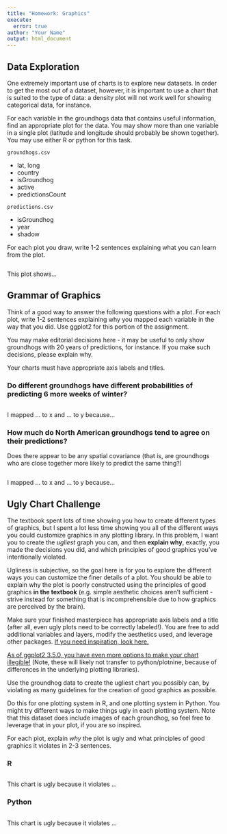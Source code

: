 ```yaml
---
title: "Homework: Graphics"
execute:
  error: true
author: "Your Name"
output: html_document
---
```



## Data Exploration

One extremely important use of charts is to explore new datasets. 
In order to get the most out of a dataset, however, it is important to use a chart that is suited to the type of data: a density plot will not work well for showing categorical data, for instance.

For each variable in the groundhogs data that contains useful information, find an appropriate plot for the data. You may show more than one variable in a single plot (latitude and longitude should probably be shown together). 
You may use either R or python for this task.

`groundhogs.csv`

  - lat, long
  - country
  - isGroundhog
  - active
  - predictionsCount

`predictions.csv`

  - isGroundhog
  - year
  - shadow

For each plot you draw, write 1-2 sentences explaining what you can learn from the plot.


```{}

```

This plot shows...



## Grammar of Graphics

Think of a good way to answer the following questions with a plot. For each plot, write 1-2 sentences explaining why you mapped each variable in the way that you did. Use ggplot2 for this portion of the assignment.

You may make editorial decisions here - it may be useful to only show groundhogs with 20 years of predictions, for instance. If you make such decisions, please explain why.

Your charts must have appropriate axis labels and titles.

### Do different groundhogs have different probabilities of predicting 6 more weeks of winter?

```{}

```

I mapped ... to x and ... to y because...

### How much do North American groundhogs tend to agree on their predictions? 
Does there appear to be any spatial covariance (that is, are groundhogs who are close together more likely to predict the same thing?)

```{}

```


I mapped ... to x and ... to y because...


## Ugly Chart Challenge

The textbook spent lots of time showing you how to create different types of graphics, but I spent a lot less time showing you all of the different ways you could customize graphics in any plotting library. In this problem, I want you to create the *ugliest* graph you can, and then **explain why**, exactly, you made the decisions you did, and which principles of good graphics you've intentionally violated. 

Ugliness is subjective, so the goal here is for you to explore the different ways you can customize the finer details of a plot. 
You should be able to explain why the plot is poorly constructed using the principles of good graphics **in the textbook** (e.g. simple aesthetic choices aren't sufficient - strive instead for something that is incomprehensible due to how graphics are perceived by the brain).

Make sure your finished masterpiece has appropriate axis labels and a title (after all, even ugly plots need to be correctly labeled!). 
You are free to add additional variables and layers, modify the aesthetics used, and leverage other packages. 
[If you need inspiration, look here.](https://allisonhorst.github.io/posts/2019-04-28-do-your-worst/)

[As of ggplot2 3.5.0, you have even more options to make your chart illegible!](https://www.tidyverse.org/blog/2024/02/ggplot2-3-5-0/) (Note, these will likely not transfer to python/plotnine, because of differences in the underlying plotting libraries).


Use the groundhog data to create the ugliest chart you possibly can, by violating as many guidelines for the creation of good graphics as possible. 

Do this for one plotting system in R, and one plotting system in Python.
You might try different ways to make things ugly in each plotting system.
Note that this dataset does include images of each groundhog, so feel free to leverage that in your plot, if you are so inspired.

For each plot, explain *why* the plot is ugly and what principles of good graphics it violates in 2-3 sentences. 



### R

```r

```

This chart is ugly because it violates ...


### Python

```python

```


This chart is ugly because it violates ...
